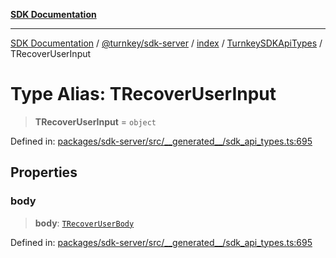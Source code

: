 [**SDK Documentation**](../../../../../../README.mdx)

***

[SDK Documentation](../../../../../../packages.mdx) / [@turnkey/sdk-server](../../../../README.mdx) / [index](../../../README.mdx) / [TurnkeySDKApiTypes](../README.mdx) / TRecoverUserInput

# Type Alias: TRecoverUserInput

> **TRecoverUserInput** = `object`

Defined in: [packages/sdk-server/src/\_\_generated\_\_/sdk\_api\_types.ts:695](https://github.com/tkhq/sdk/blob/078f5423e923fbd1d7fd39440402d7f01d09c3d0/packages/sdk-server/src/__generated__/sdk_api_types.ts#L695)

## Properties

### body

> **body**: [`TRecoverUserBody`](TRecoverUserBody.mdx)

Defined in: [packages/sdk-server/src/\_\_generated\_\_/sdk\_api\_types.ts:695](https://github.com/tkhq/sdk/blob/078f5423e923fbd1d7fd39440402d7f01d09c3d0/packages/sdk-server/src/__generated__/sdk_api_types.ts#L695)
